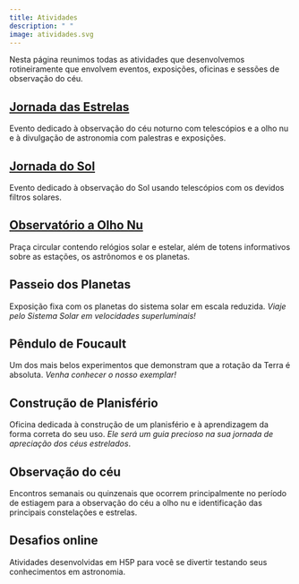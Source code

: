 ```yaml
---
title: Atividades
description: " "
image: atividades.svg
---
```


Nesta página reunimos todas as atividades que desenvolvemos rotineiramente que envolvem eventos, exposições, oficinas e sessões de observação do céu.

## [Jornada das Estrelas](jornada_das_estrelas/jornada_das_estrelas.qmd)

Evento dedicado à observação do céu noturno com telescópios e a olho nu e à divulgação de astronomia com palestras e exposições.

## [Jornada do Sol](jornada_do_sol/jornada_do_sol.qmd)

Evento dedicado à observação do Sol usando telescópios com os devidos filtros solares.

## [Observatório a Olho Nu](observatorio/observatorio.qmd)

Praça circular contendo relógios solar e estelar, além de totens informativos sobre as estações, os astrônomos e os planetas.

## Passeio dos Planetas

Exposição fixa com os planetas do sistema solar em escala reduzida. *Viaje pelo Sistema Solar em velocidades superluminais!*

## Pêndulo de Foucault

Um dos mais belos experimentos que demonstram que a rotação da Terra é absoluta. *Venha conhecer o nosso exemplar!*

## Construção de Planisfério

Oficina dedicada à construção de um planisfério e à aprendizagem da forma correta do seu uso. *Ele será um guia precioso na sua jornada de apreciação dos céus estrelados*.

## Observação do céu

Encontros semanais ou quinzenais que ocorrem principalmente no período de estiagem para a observação do céu a olho nu e identificação das principais constelações e estrelas.

## Desafios online

Atividades desenvolvidas em H5P para você se divertir testando seus conhecimentos em astronomia.